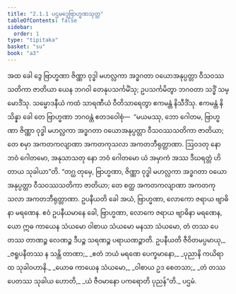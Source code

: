 ```yaml
---
title: "2.1.1 ပဌမဒွေဗြာဟ္မဏသုတ္တ"
tableOfContents: false
sidebar:
  order: 1
type: "tipitaka"
basket: "su"
book: "a3"
---
```



<DynamicBreadcrumb />

<Division number="52" book="a3">

<Paragraph number="314" book="a3">
အထ ခေါ ဒွေ ဗြာဟ္မဏာ ဇိဏ္ဏာ ဝုဒ္ဓါ မဟလ္လကာ အဒ္ဓဂတာ ဝယောအနုပ္ပတ္တာ ဝီသဝဿသတိကာ ဇာတိယာ ယေန ဘဂဝါ တေနုပသင်္ကမိံသု; ဥပသင်္ကမိတွာ ဘဂဝတာ သဒ္ဓိံ သမ္မောဒိံသု. သမ္မောဒနီယံ ကထံ သာရဏီယံ ဝီတိသာရေတွာ ဧကမန္တံ နိသီဒိံသု. ဧကမန္တံ နိသိန္နာ ခေါ တေ ဗြာဟ္မဏာ ဘဂဝန္တံ ဧတဒဝေါစုံ—  “မယမဿု, ဘော ဂေါတမ, ဗြာဟ္မဏာ ဇိဏ္ဏာ ဝုဒ္ဓါ မဟလ္လကာ အဒ္ဓဂတာ ဝယောအနုပ္ပတ္တာ ဝီသဝဿသတိကာ ဇာတိယာ; တေ စမှာ အကတကလျာဏာ အကတကုသလာ အကတဘီရုတ္တာဏာ. ဩဝဒတု နော ဘဝံ ဂေါတမော, အနုသာသတု နော ဘဝံ ဂေါတမော ယံ အမှာကံ အဿ ဒီဃရတ္တံ ဟိတာယ သုခါယာ”တိ.
</Paragraph>

<Paragraph number="315" book="a3">
“တဂ္ဃ တုမှေ, ဗြာဟ္မဏာ, ဇိဏ္ဏာ ဝုဒ္ဓါ မဟလ္လကာ အဒ္ဓဂတာ ဝယောအနုပ္ပတ္တာ ဝီသဝဿသတိကာ ဇာတိယာ; တေ စတ္ထ အကတကလျာဏာ အကတကုသလာ အကတဘီရုတ္တာဏာ. ဥပနီယတိ ခေါ အယံ, ဗြာဟ္မဏာ, လောကော ဇရာယ ဗျာဓိနာ မရဏေန. ဧဝံ ဥပနီယမာနေ ခေါ, ဗြာဟ္မဏာ, လောကေ ဇရာယ ဗျာဓိနာ မရဏေန, ယော ဣဓ ကာယေန သံယမော ဝါစာယ သံယမော မနသာ သံယမော, တံ တဿ ပေတဿ တာဏဉ္စ လေဏဉ္စ ဒီပဉ္စ သရဏဉ္စ ပရာယဏဉ္စာတိ.
</Paragraph>

<Paragraph number="316" type="verses" book="a3">
ဥပနီယတိ ဇီဝိတမပ္ပမာယု,_  
_ဇရူပနီတဿ န သန္တိ တာဏာ;_  
_ဧတံ ဘယံ မရဏေ ပေက္ခမာနော,_  
_ပုညာနိ ကယိရာထ သုခါဝဟာနိ._  

</Paragraph>

<Paragraph number="317" type="verses" book="a3">
_ယောဓ ကာယေန သံယမော,_  
_ဝါစာယ ဥဒ စေတသာ;_  
_တံ တဿ ပေတဿ သုခါယ ဟောတိ,_  
_ယံ ဇီဝမာနော ပကရောတိ ပုညန်”တိ._  


</Paragraph>
</Division>

<Paragraph number="318" type="center" book="a3">
ပဌမံ.
</Paragraph>
